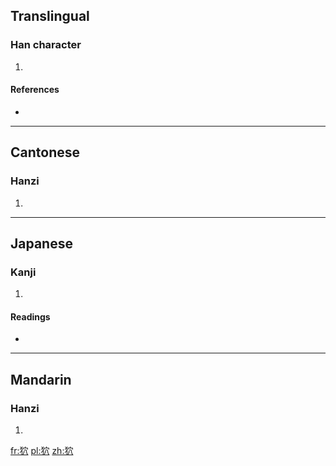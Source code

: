 ==Translingual==

===Han character===
{{Han char|rn=94|rad=犬|as=05|sn=8|four=4328<sub>2</sub>|canj=大竹十金 (KHJC)}}

# {{defn|Han|sort=犬05}}

====References====
* {{Han ref|kx=0709.110|dkj=20344|dj=1121.210|hdz=21342.010|uh=72D6|ud=29398|bh=CD5C|bd=52572}}

----

==Cantonese==

===Hanzi===
{{yue-hanzi|jyut=|y=yau6}}

# {{defn|Cantonese|sort=犬05}}

----

==Japanese==

===Kanji===
{{ja-kanji|grade=|rs=犬05}}

# {{defn|Japanese|sort=犬05}}

====Readings====
* {{ja-readings|on=[[ゆう]] (yū), [[ゆ]] (yu)|kun=}}

----

==Mandarin==

===Hanzi===
{{cmn-hanzi|pin=[[yòu]] ([[you4]])|wg=yu<sup>4</sup>}}

# {{defn|Mandarin|sort=犬05}}

[[fr:狖]]
[[pl:狖]]
[[zh:狖]]